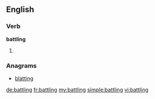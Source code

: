 ==English==

===Verb===
'''battling'''

# {{present participle of|[[battle]]}}

===Anagrams===
* [[blatting#English|blatting]]

[[de:battling]]
[[fr:battling]]
[[my:battling]]
[[simple:battling]]
[[vi:battling]]